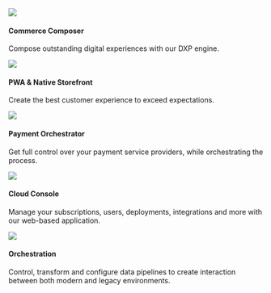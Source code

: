 
<div className="flex mb100 brighten">
  <Card to="/docs/composer">
    <img src="/img/icons/ticker.svg" />
    <h4>Commerce Composer</h4>
    <p>Compose outstanding digital experiences with our DXP engine.</p>
  </Card>
  <Card to="/docs/storefront">
    <img src="/img/icons/shop.svg" />
    <h4>PWA & Native Storefront</h4>
    <p>Create the best customer experience to exceed expectations.</p>
  </Card>
  <Card to="/docs/payments">
    <img src="/img/icons/coins.svg" />
    <h4>Payment Orchestrator</h4>
    <p>Get full control over your payment service providers, while orchestrating the process.</p>
  </Card>
  <Card to="/docs/console">
    <img src="/img/icons/switch.svg" />
    <h4>Cloud Console</h4>
    <p>Manage your subscriptions, users, deployments, integrations and more with our web-based application.</p>
  </Card>
  <Card to="/docs/orchestrator">
    <img src="/img/icons/orchestrator-56.svg" />
    <h4>Orchestration</h4>
    <p>
      Control, transform and configure data pipelines to create interaction between both modern and legacy environments.
    </p>
  </Card>
</div>
